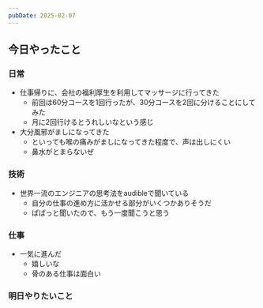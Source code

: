 ```yaml
---
pubDate: 2025-02-07
---
```



## 今日やったこと

### 日常

- 仕事帰りに、会社の福利厚生を利用してマッサージに行ってきた
	- 前回は60分コースを1回行ったが、30分コースを2回に分けることにしてみた
	- 月に2回行けるとうれしいなという感じ
- 大分風邪がましになってきた
	- といっても喉の痛みがましになってきた程度で、声は出しにくい
	- 鼻水がとまらないぜ

### 技術

- 世界一流のエンジニアの思考法をaudibleで聞いている
	- 自分の仕事の進め方に活かせる部分がいくつかありそうだ
	- ぱぱっと聞いたので、もう一度聞こうと思う

### 仕事

- 一気に進んだ
	- 嬉しいな
	- 骨のある仕事は面白い

### 明日やりたいこと
